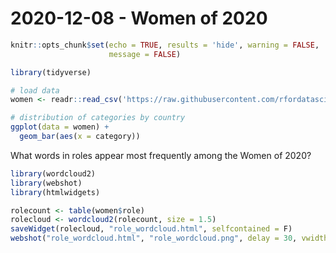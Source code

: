 # 2020-12-08 - Women of 2020

```r
knitr::opts_chunk$set(echo = TRUE, results = 'hide', warning = FALSE,
                      message = FALSE)
```

```r
library(tidyverse)

# load data 
women <- readr::read_csv('https://raw.githubusercontent.com/rfordatascience/tidytuesday/master/data/2020/2020-12-08/women.csv')
```

```r
# distribution of categories by country
ggplot(data = women) +
  geom_bar(aes(x = category))
```

What words in roles appear most frequently among the Women of 2020? 
```r
library(wordcloud2)
library(webshot)
library(htmlwidgets)

rolecount <- table(women$role)
rolecloud <- wordcloud2(rolecount, size = 1.5)
saveWidget(rolecloud, "role_wordcloud.html", selfcontained = F)
webshot("role_wordcloud.html", "role_wordcloud.png", delay = 30, vwidth = 2000, vheight = 2000)
```

